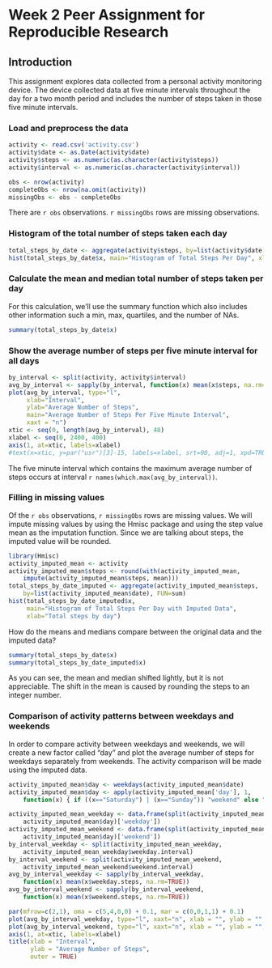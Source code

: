 Week 2 Peer Assignment for Reproducible Research
================================================
  
## Introduction

This assignment explores data collected from a personal activity monitoring
device. The device collected data at five minute intervals throughout the day
for a two month period and includes the number of steps taken in those five
minute  intervals.
  
  
### Load and preprocess the data

```r
activity <- read.csv('activity.csv')
activity$date <- as.Date(activity$date)
activity$steps <- as.numeric(as.character(activity$steps))
activity$interval <- as.numeric(as.character(activity$interval))

obs <- nrow(activity)
completeObs <- nrow(na.omit(activity))
missingObs <- obs - completeObs
```

There are `r obs` observations. `r missingObs` rows are missing observations.
  
### Histogram of the total number of steps taken each day

```r
total_steps_by_date <- aggregate(activity$steps, by=list(activity$date), FUN=sum)
hist(total_steps_by_date$x, main="Histogram of Total Steps Per Day", xlab="Total steps by day")
```    
  
### Calculate the mean and median total number of steps taken per day

For this calculation, we'll use the summary function which also includes
other information such a min, max, quartiles, and the number of NAs.

```r
summary(total_steps_by_date$x)
```

### Show the average number of steps per five minute interval for all days

```r
by_interval <- split(activity, activity$interval)
avg_by_interval <- sapply(by_interval, function(x) mean(x$steps, na.rm=TRUE))
plot(avg_by_interval, type="l",
     xlab="Interval",
     ylab="Average Number of Steps",
     main="Average Number of Steps Per Five Minute Interval",
     xaxt = "n")
xtic <- seq(0, length(avg_by_interval), 48)
xlabel <- seq(0, 2400, 400)
axis(1, at=xtic, labels=xlabel)
#text(x=xtic, y=par("usr")[3]-15, labels=xlabel, srt=90, adj=1, xpd=TRUE)
```

The five minute interval which contains the maximum average number of steps
occurs at interval `r names(which.max(avg_by_interval))`.

### Filling in missing values

Of the `r obs` observations, `r missingObs` rows are missing values. We will impute
missing values by using the Hmisc package and using the step value mean as the
imputation function. Since we are talking about steps, the imputed value will be
rounded.

```r
library(Hmisc)
activity_imputed_mean <- activity
activity_imputed_mean$steps <- round(with(activity_imputed_mean,
    impute(activity_imputed_mean$steps, mean)))
total_steps_by_date_imputed <- aggregate(activity_imputed_mean$steps,
    by=list(activity_imputed_mean$date), FUN=sum)
hist(total_steps_by_date_imputed$x,
     main="Histogram of Total Steps Per Day with Imputed Data",
     xlab="Total steps by day")
```

How do the means and medians compare between the original data and the imputed data?

```r
summary(total_steps_by_date$x)
summary(total_steps_by_date_imputed$x)
```

As you can see, the mean and median shifted lightly, but it is not appreciable.
The shift in the mean is caused by rounding the steps to an integer number.


### Comparison of activity patterns between weekdays and weekends

In order to compare activity between weekdays and weekends, we will create a new
factor called "day" and plot the average number of steps for weekdays separately
from weekends. The activity comparison will be made using the imputed data.

```r
activity_imputed_mean$day <- weekdays(activity_imputed_mean$date)
activity_imputed_mean$day <- apply(activity_imputed_mean['day'], 1,
    function(x) { if ((x=="Saturday") | (x=="Sunday")) "weekend" else "weekday" })

activity_imputed_mean_weekday <- data.frame(split(activity_imputed_mean,
    activity_imputed_mean$day)['weekday'])
activity_imputed_mean_weekend <- data.frame(split(activity_imputed_mean,
    activity_imputed_mean$day)['weekend'])
by_interval_weekday <- split(activity_imputed_mean_weekday,
    activity_imputed_mean_weekday$weekday.interval)
by_interval_weekend <- split(activity_imputed_mean_weekend,
    activity_imputed_mean_weekend$weekend.interval)
avg_by_interval_weekday <- sapply(by_interval_weekday,
    function(x) mean(x$weekday.steps, na.rm=TRUE))
avg_by_interval_weekend <- sapply(by_interval_weekend,
    function(x) mean(x$weekend.steps, na.rm=TRUE))

par(mfrow=c(2,1), oma = c(5,4,0,0) + 0.1, mar = c(0,0,1,1) + 0.1)
plot(avg_by_interval_weekday, type="l", xaxt="n", xlab = "", ylab = "", main="weekday")
plot(avg_by_interval_weekend, type="l", xaxt="n", xlab = "", ylab = "", main="weekend")
axis(1, at=xtic, labels=xlabel)
title(xlab = "Interval",
      ylab = "Average Number of Steps",
      outer = TRUE)
```